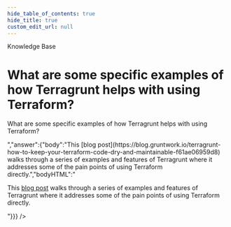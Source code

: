 ```yaml
---
hide_table_of_contents: true
hide_title: true
custom_edit_url: null
---
```



<head>
  <link rel="canonical" href="https://github.com/gruntwork-io/knowledge-base/discussions/257" />
</head>

<CenterLayout>
<span className="searchCategory">Knowledge Base</span>
<h1>What are some specific examples of how Terragrunt helps with using Terraform?</h1>
<GitHub discussion={{"id":"D_kwDOF8slf84AO9Yu","number":257,"author":{"login":"marijakstrazdas"},"title":"What are some specific examples of how Terragrunt helps with using Terraform?","body":"What are some specific examples of how Terragrunt helps with using Terraform?","bodyHTML":"<p dir=\"auto\">What are some specific examples of how Terragrunt helps with using Terraform?</p>","answer":{"body":"This [blog post](https://blog.gruntwork.io/terragrunt-how-to-keep-your-terraform-code-dry-and-maintainable-f61ae06959d8) walks through a series of examples and features of Terragrunt where it addresses some of the pain points of using Terraform directly.","bodyHTML":"<p dir=\"auto\">This <a href=\"https://blog.gruntwork.io/terragrunt-how-to-keep-your-terraform-code-dry-and-maintainable-f61ae06959d8\" rel=\"nofollow\">blog post</a> walks through a series of examples and features of Terragrunt where it addresses some of the pain points of using Terraform directly.</p>"}}} />

</CenterLayout>
  

<!-- ##DOCS-SOURCER-START
{
  "sourcePlugin": "github-discussions",
  "hash": "bdc81a3726c72238350990ec64eb0004"
}
##DOCS-SOURCER-END -->
